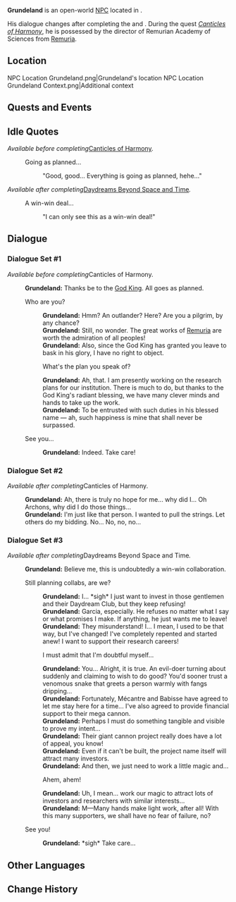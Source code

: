 {{Meta
<!-- Remove this template after adding the missing info -->
|missing_NPC_profile  = yes
}}
{{Character Infobox
|type             = Open-World NPC
|image            = NPC Grundeland.png
|realname         = <!-- Optional, if different from in-game name -->
|deceased         = <!-- Past (for deceased prior to events of the game) or free response -->
|region           = Fontaine
|location         = Fontaine
|affiliation      = 
|title            = "Good Merchant"

|ancestry         = <!-- Clan/family -->
|father           = 
|mother           = 
|spouse           = 
|sibling          = 
|child            = 
|relative         = 

|voiceEN          = 
|voiceCN          = 
|voiceJP          = 
|voiceKR          = 
|dialoguereward   = 
}}
'''Grundeland''' is an open-world [[NPC]] located in {{Location|Petrichor}}.

His dialogue changes after completing the {{Quest|Canticles of Harmony}} and {{Quest|Daydreams Beyond Space and Time}}. During the quest ''[[Canticles of Harmony]]'', he is possessed by the director of Remurian Academy of Sciences from [[Remuria]].

==Location==
<gallery>
NPC Location Grundeland.png|Grundeland's location
NPC Location Grundeland Context.png|Additional context
</gallery>
<!--
==Profile==
Detailed story/lore information goes here.
''(To be added.)''

===Appearance===
Keep appearance section short and concise. Limit to 2 paragraphs with 3-4 sentences each.
''(To be added.)''
-->
==Quests and Events==
{{Quests and Events}}

==Idle Quotes==
''Available before completing ''[[Canticles of Harmony]]''.''
{{Dialogue Start}}
: {{DIcon|Idle}} Going as planned...
:: {{A|VO Grundeland 01.ogg}} "Good, good... Everything is going as planned, hehe..."
{{Dialogue End}}

''Available after completing ''[[Daydreams Beyond Space and Time]]''.''
{{Dialogue Start}}
: {{DIcon|Idle}} A win-win deal...
:: {{A|VO Grundeland 02.ogg}} "I can only see this as a win-win deal!"
{{Dialogue End}}

==Dialogue==
===Dialogue Set #1===
''Available before completing ''Canticles of Harmony''.''
{{Dialogue Start}}
:'''Grundeland:''' Thanks be to the [[Remus|God King]]. All goes as planned.
:{{DIcon}} Who are you?
::'''Grundeland:''' Hmm? An outlander? Here? Are you a pilgrim, by any chance?
::'''Grundeland:''' Still, no wonder. The great works of [[Remuria]] are worth the admiration of all peoples!
::'''Grundeland:''' Also, since the God King has granted you leave to bask in his glory, I have no right to object.
::{{DIcon}} What's the plan you speak of?
::'''Grundeland:''' Ah, that. I am presently working on the research plans for our institution. There is much to do, but thanks to the God King's radiant blessing, we have many clever minds and hands to take up the work.
::'''Grundeland:''' To be entrusted with such duties in his blessed name &mdash; ah, such happiness is mine that shall never be surpassed.
:{{DIcon}} See you...
::'''Grundeland:''' Indeed. Take care!
{{Dialogue End}}

===Dialogue Set #2===
''Available after completing ''Canticles of Harmony''.''
{{Dialogue Start}}
:'''Grundeland:''' Ah, there is truly no hope for me... why did I... Oh Archons, why did I do those things...
:'''Grundeland:''' I'm just like that person. I wanted to pull the strings. Let others do my bidding. No... No, no, no...
{{Dialogue End}}

===Dialogue Set #3===
''Available after completing ''Daydreams Beyond Space and Time''.''
{{Dialogue Start}}
:'''Grundeland:''' Believe me, this is undoubtedly a win-win collaboration.
:{{DIcon}} Still planning collabs, are we?
::'''Grundeland:''' I... *sigh* I just want to invest in those gentlemen and their Daydream Club, but they keep refusing!
::'''Grundeland:''' Garcia, especially. He refuses no matter what I say or what promises I make. If anything, he just wants me to leave!
::'''Grundeland:''' They misunderstand! I... I mean, I used to be that way, but I've changed! I've completely repented and started anew! I want to support their research careers!
::{{DIcon}} I must admit that I'm doubtful myself...
::'''Grundeland:''' You... Alright, it is true. An evil-doer turning about suddenly and claiming to wish to do good? You'd sooner trust a venomous snake that greets a person warmly with fangs dripping...
::'''Grundeland:''' Fortunately, Mécantre and Babisse have agreed to let me stay here for a time... I've also agreed to provide financial support to their mega cannon.
::'''Grundeland:''' Perhaps I must do something tangible and visible to prove my intent...
::'''Grundeland:''' Their giant cannon project really does have a lot of appeal, you know!
::'''Grundeland:''' Even if it can't be built, the project name itself will attract many investors.
::'''Grundeland:''' And then, we just need to work a little magic and...
::{{DIcon}} Ahem, ahem!
::'''Grundeland:''' Uh, I mean... work our magic to attract lots of investors and researchers with similar interests...
::'''Grundeland:''' M&mdash;Many hands make light work, after all! With this many supporters, we shall have no fear of failure, no?
:{{DIcon}} See you!
::'''Grundeland:''' *sigh* Take care...
{{Dialogue End}}
<!--
==Event Dialogue==
===Event Name===
{{Dialogue Start}}
:'''Grundeland:'''
{{Dialogue End}}
-->

==Other Languages==
{{Other Languages|default_hidden=1
|en      = Grundeland
|zhs     = 戈伦德兰
|zhs_rm  = Gēlúndélán
|zht     = 戈倫德蘭
|zht_rm  = Gēlúndélán
|ja      = グルンデラント
|ko      = 그룬데란드
|es      = Grundeland
|fr      = Grundeland
|ru      = Грюндланд
|th      = Grundeland
|vi      = Grundeland
|de      = Grundeland
|id      = Grundeland
|pt      = Grundeland
|tr      = Grundeland
|it      = Grundeland
}}

==Change History==
{{Change History|4.6}}
<!--
==References==
{{Reflist}}
-->